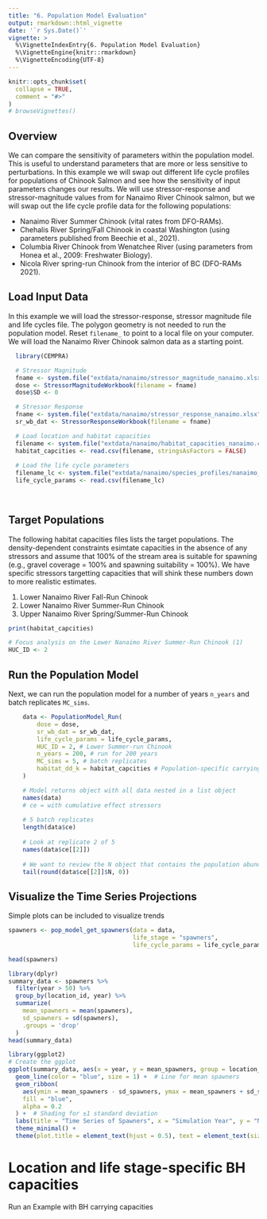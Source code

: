 ```yaml
---
title: "6. Population Model Evaluation"
output: rmarkdown::html_vignette
date: '`r Sys.Date()`'
vignette: >
  %\VignetteIndexEntry{6. Population Model Evaluation}
  %\VignetteEngine{knitr::rmarkdown}
  %\VignetteEncoding{UTF-8}
---
```


```r
knitr::opts_chunk$set(
  collapse = TRUE,
  comment = "#>"
)
# browseVignettes()
```

## Overview

We can compare the sensitivity of parameters within the population model. This is useful to understand parameters that are more or less sensitive to perturbations. In this example we will swap out different life cycle profiles for populations of Chinook Salmon and see how the sensitivity of input parameters changes our results. We will use stressor-response and stressor-magnitude values from for Nanaimo River Chinook salmon, but we will swap out the life cycle profile data for the following populations:

* Nanaimo River Summer Chinook (vital rates from DFO-RAMs).
* Chehalis River Spring/Fall Chinook in coastal Washington (using parameters published from Beechie et al., 2021).
* Columbia River Chinook from Wenatchee River (using parameters from Honea et al., 2009: Freshwater Biology).
* Nicola River spring-run Chinook from the interior of BC (DFO-RAMs 2021).


## Load Input Data

In this example we will load the stressor-response, stressor magnitude file and life cycles file. The polygon geometry is not needed to run the population model. Reset `filename_` to point to a local file on your computer. We will load the Nanaimo River Chinook salmon data as a starting point.


```r
  library(CEMPRA)

  # Stressor Magnitude
  fname <- system.file("extdata/nanaimo/stressor_magnitude_nanaimo.xlsx", package = "CEMPRA")
  dose <- StressorMagnitudeWorkbook(filename = fname)
  dose$SD <- 0

  # Stressor Response
  fname <- system.file("extdata/nanaimo/stressor_response_nanaimo.xlsx", package = "CEMPRA")
  sr_wb_dat <- StressorResponseWorkbook(filename = fname)

  # Load location and habitat capacities
  filename <- system.file("extdata/nanaimo/habitat_capacities_nanaimo.csv", package = "CEMPRA")
  habitat_capcities <- read.csv(filename, stringsAsFactors = FALSE)
    
  # Load the life cycle parameters
  filename_lc <- system.file("extdata/nanaimo/species_profiles/nanaimo_comp_ocean_summer.csv", package = "CEMPRA")
  life_cycle_params <- read.csv(filename_lc)
    
    
```

##  Target Populations

The following habitat capacities files lists the target populations. The density-dependent constraints esimtate capacities in the absence of any stressors and assume that 100% of the stream area is suitable for spawning (e.g., gravel coverage = 100% and spawning suitability = 100%). We have specific stressors targetting capacities that will shink these numbers down to more realistic estimates.

1. Lower Nanaimo River Fall-Run Chinook
2. Lower Nanaimo River Summer-Run Chinook
3. Upper Nanaimo River Spring/Summer-Run Chinook


```r
print(habitat_capcities)

# Focus analysis on the Lower Nanaimo River Summer-Run Chinook (1)
HUC_ID <- 2

```

## Run the Population Model

Next, we can run the population model for a number of years `n_years` and batch replicates `MC_sims`. 

```r
    
    data <- PopulationModel_Run(
        dose = dose,
        sr_wb_dat = sr_wb_dat,
        life_cycle_params = life_cycle_params,
        HUC_ID = 2, # Lower Summer-run Chinook
        n_years = 200, # run for 200 years
        MC_sims = 5, # batch replicates
        habitat_dd_k = habitat_capcities # Population-specific carrying capacities
    )

    # Model returns object with all data nested in a list object
    names(data)
    # ce = with cumulative effect stressors
    
    # 5 batch replicates
    length(data$ce)
    
    # Look at replicate 2 of 5
    names(data$ce[[2]])
    
    # We want to review the N object that contains the population abundance in each stage class
    tail(round(data$ce[[2]]$N, 0))

```

## Visualize the Time Series Projections
Simple plots can be included to visualize trends

```r

spawners <- pop_model_get_spawners(data = data,
                                   life_stage = "spawners",
                                   life_cycle_params = life_cycle_params)

head(spawners)

library(dplyr)
summary_data <- spawners %>%
  filter(year > 50) %>%
  group_by(location_id, year) %>%
  summarize(
    mean_spawners = mean(spawners),
    sd_spawners = sd(spawners),
    .groups = 'drop'
  )
head(summary_data)

library(ggplot2)
# Create the ggplot
ggplot(summary_data, aes(x = year, y = mean_spawners, group = location_id)) +
  geom_line(color = "blue", size = 1) +  # Line for mean spawners
  geom_ribbon(
    aes(ymin = mean_spawners - sd_spawners, ymax = mean_spawners + sd_spawners),
    fill = "blue",
    alpha = 0.2
  ) +  # Shading for ±1 standard deviation
  labs(title = "Time Series of Spawners", x = "Simulation Year", y = "Number of Spawners (N)") +
  theme_minimal() +
  theme(plot.title = element_text(hjust = 0.5), text = element_text(size = 12))

```


# Location and life stage-specific BH capacities
Run an Example with BH carrying capacities



